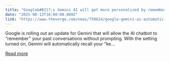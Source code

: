 ```yaml
---
title: "Google&#8217;s Gemini AI will get more personalized by remembering details automatically"
date: "2025-08-13T16:00:00.000Z"
link: "https://www.theverge.com/news/758624/google-gemini-ai-automatic-memory-privacy-update"
---
```


Google is rolling out an update for Gemini that will allow the AI chatbot to “remember” your past conversations without prompting. With the setting turned on, Gemini will automatically recall your “ke...

[Read more](https://www.theverge.com/news/758624/google-gemini-ai-automatic-memory-privacy-update)
